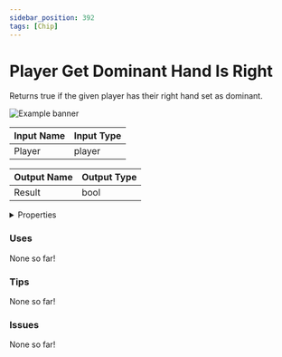```yaml
---
sidebar_position: 392
tags: [Chip]
---
```


# Player Get Dominant Hand Is Right

Returns true if the given player has their right hand set as dominant.



![Example banner](./assets/2cc92be4-ca23-4148-88d6-71cfb9b7fd58.svg)

| Input Name | Input Type |
|-----------|-----------|
| Player | player |

| Output Name | Output Type |
|-----------|-----------|
| Result | bool |


<details>
  <summary>Properties</summary>
  <div>
    <div>
    <table>
      <thead>
        <tr>
          <th>Is beta required?</th>
          <th>❌</th>
        </tr>
        <tr>
          <th>Is this chip a trolling risk?</th>
          <th>❌</th>
        </tr>
        <tr>
          <th>Chip UUPD</th>
          <th>._uuid</th>
        </tr>
      </thead>
    </table>
    </div>
  </div>
</details>

### Uses

None so far!

### Tips

None so far!

### Issues

None so far!